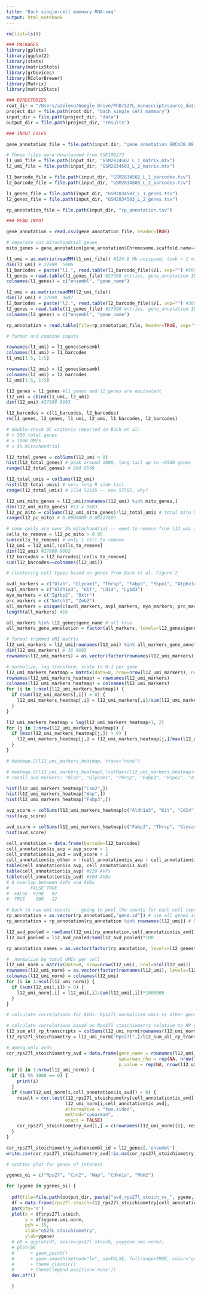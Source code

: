 ```yaml
---
title: "Bach single-cell mammary RNA-seq"
output: html_notebook
---
```


```r
rm(list=ls())

### PACKAGES
library(gplots)
library(ggplot2)
library(stats)
library(matrixStats)
library(grDevices)
library(RColorBrewer)
library(Matrix)
library(matrixStats)

### DIRECTORIES
root_dir = "/Users/adelexu/Google Drive/PhD/S27L_manuscript/source_data/analysis_plotting_code"
project_dir = file.path(root_dir, "bach_single_cell_mammary")
input_dir = file.path(project_dir, "data")
output_dir = file.path(project_dir, "results")

### INPUT FILES

gene_annotation_file = file.path(input_dir, "gene_annotation_GRCm38.88.csv")

# These files were downloaded from GSE106273
l1_umi_file = file.path(input_dir, "GSM2834502_L_1_matrix.mtx")
l2_umi_file = file.path(input_dir, "GSM2834503_L_2_matrix.mtx")

l1_barcode_file = file.path(input_dir, "GSM2834502_L_1_barcodes.tsv")
l2_barcode_file = file.path(input_dir, "GSM2834503_L_2_barcodes.tsv")

l1_genes_file = file.path(input_dir, "GSM2834502_L_1_genes.tsv")
l2_genes_file = file.path(input_dir, "GSM2834503_L_2_genes.tsv")

rp_annotation_file = file.path(input_dir, "rp_annotation.tsv")

```

```r
### READ INPUT

gene_annotation = read.csv(gene_annotation_file, header=TRUE)

# separate out mitochondrial genes
mito_genes = gene_annotation[gene_annotation$Chromosome.scaffold.name=="MT","Gene.stable.ID"] #37 genes, consistent w/ expectations -- but 2 are rRNAs and 22 are tRNAs, so only expect 13 mRNAs

l1_umi = as.matrix(readMM(l1_umi_file)) #124.8 Mb unzipped, took < 1 min to read. returns Large dgTMatrix, 152.7 Mb --> if coerced to regular matrix by as.matrix, 1.2 Gb
dim(l1_umi) # 27998  5906
l1_barcodes = paste("l1.", read.table(l1_barcode_file)$V1, sep="") #5906 entries
l1_genes = read.table(l1_genes_file) #27998 entries, gene_annotation IDs & gene names
colnames(l1_genes) = c("ensembl", "gene_name")

l2_umi = as.matrix(readMM(l2_umi_file))
dim(l2_umi) # 27998  3697
l2_barcodes = paste("l2.", read.table(l2_barcode_file)$V1, sep="") #3697 entries
l2_genes = read.table(l1_genes_file) #27998 entries, gene_annotation IDs & gene names
colnames(l2_genes) = c("ensembl", "gene_name")

rp_annotation = read.table(file=rp_annotation_file, header=TRUE, sep='\t')
```

```r
# format and combine inputs

rownames(l1_umi) = l1_genes$ensembl
colnames(l1_umi) = l1_barcodes
l1_umi[1:5, 1:5]

rownames(l2_umi) = l2_genes$ensembl
colnames(l2_umi) = l2_barcodes
l2_umi[1:5, 1:5]

l12_genes = l1_genes #l1_genes and l2_genes are equivalent
l12_umi = cbind(l1_umi, l2_umi)
dim(l12_umi) #27998 9603

l12_barcodes = c(l1_barcodes, l2_barcodes)
rm(l1_genes, l2_genes, l1_umi, l2_umi, l1_barcodes, l2_barcodes)
```

```r
# double-check QC criteria reported in Bach et al:
# > 500 total genes
# > 1000 UMIs
# < 5% mitochondrial 

l12_total_genes = colSums(l12_umi > 0)
hist(l12_total_genes) # peak around 1000, long tail up to ~6500 genes
range(l12_total_genes) # 604 6549

l12_total_umis = colSums(l12_umi)
hist(l12_total_umis) # very long R side tail
range(l12_total_umis) # 1724 52835 -- now 57585, why?

l12_umi_mito_genes = l12_umi[rownames(l12_umi) %in% mito_genes,]
dim(l12_umi_mito_genes) #13 x 9603
l12_pc_mito = colSums(l12_umi_mito_genes)/l12_total_umis # total mito UMIs / total UMIs
range(l12_pc_mito) # 0.0000000 0.08217405

# some cells are over 5% mitochondrial -- need to remove from l12_umi and barcodes
cells_to_remove = l12_pc_mito > 0.05
sum(cells_to_remove) # only 1 cell to remove
l12_umi = l12_umi[,!cells_to_remove]
dim(l12_umi) #27998 9602
l12_barcodes = l12_barcodes[!cells_to_remove]
sum(l12_barcodes==colnames(l12_umi))
```

```r
# clustering cell types based on genes from Bach et al. Figure 2

avdl_markers = c("Olah", "Glycam1", "Thrsp", "Fabp3", "Rspo1", "Atp6v1c2", "Csn2", "Wap")
avpl_markers = c("Aldh1a3", "Kit", "Cd14", "Lypd3")
myo_markers = c("Igfbp2", "Oxtr")
prc_markers = c("Notch3", "Zeb2")
all_markers = unique(c(avdl_markers, avpl_markers, myo_markers, prc_markers))
length(all_markers) #16

all_markers %in% l12_genes$gene_name # all true
all_markers_gene_annotation = factor(all_markers, levels=l12_genes$gene_name, labels=l12_genes$ensembl) # checked that the right gene_annotation IDs were paired up w/ the marker genes

# format trimmed UMI matrix
l12_umi_markers = l12_umi[rownames(l12_umi) %in% all_markers_gene_annotation,]
dim(l12_umi_markers) # 16 9602
rownames(l12_umi_markers) = as.vector(factor(rownames(l12_umi_markers), levels=l12_genes$ensembl, labels=l12_genes$gene_name))

# normalize, log transform, scale to 0-1 per gene
l12_umi_markers_heatmap = matrix(data=0, nrow=nrow(l12_umi_markers), ncol=ncol(l12_umi_markers))
rownames(l12_umi_markers_heatmap) = rownames(l12_umi_markers)
colnames(l12_umi_markers_heatmap) = colnames(l12_umi_markers)
for (i in 1:ncol(l12_umi_markers_heatmap)) {
  if (sum(l12_umi_markers[,i]) > 0) {
    l12_umi_markers_heatmap[,i] = l12_umi_markers[,i]/sum(l12_umi_markers[,i])*1000000
  }
}

l12_umi_markers_heatmap = log(l12_umi_markers_heatmap+1, 2)
for (j in 1:nrow(l12_umi_markers_heatmap)) {
  if (max(l12_umi_markers_heatmap[j,]) > 0) {
    l12_umi_markers_heatmap[j,] = l12_umi_markers_heatmap[j,]/max(l12_umi_markers_heatmap[j,])
  }
}

# heatmap.2(l12_umi_markers_heatmap, trace="none")

# heatmap.2(l12_umi_markers_heatmap[,!colMaxs(l12_umi_markers_heatmap)==0], distfun=function(x) as.dist(1-cor(t(x), method="spearman")), trace="none") # have to remove the cells that don't express any of the marker genes
# recall avd markers: "Olah", "Glycam1", "Thrsp", "Fabp3", "Rspo1", "Atp6v1c2", "Csn2", "Wap"

hist(l12_umi_markers_heatmap["Csn2",])
hist(l12_umi_markers_heatmap["Wap",])
hist(l12_umi_markers_heatmap["Fabp3",])

avp_score = colSums(l12_umi_markers_heatmap[c("Aldh1a3", "Kit", "Cd14"),])
hist(avp_score)

avd_score = colSums(l12_umi_markers_heatmap[c("Fabp3", "Thrsp", "Glycam1", "Olah"),])
hist(avd_score)

cell_annotation = data.frame(barcode=l12_barcodes)
cell_annotation$is_avp = avp_score > 1
cell_annotation$is_avd = avd_score > 2
cell_annotation$is_other = !(cell_annotation$is_avp | cell_annotation$is_avd) #9290
table(cell_annotation$is_avp, cell_annotation$is_avd)
table(cell_annotation$is_avp) #220 AVPs
table(cell_annotation$is_avd) #104 AVDs
# 6 overlap between AVPs and AVDs 
#        FALSE TRUE
#  FALSE  9290   92
#  TRUE    208   12
```

```r
# back to raw umi counts -- going to pool the counts for each cell type, then normalize per RP reads
rp_annotation = as.vector(rp_annotation[,"gene.id"]) # use all genes in rp_annotation
rp_annotation = rp_annotation[rp_annotation %in% rownames(l12_umi)] # Rps4y2 wasn't in the dataset

l12_avd_pooled = rowSums(l12_umi[rp_annotation,cell_annotation$is_avd])
l12_avd_pooled = l12_avd_pooled/sum(l12_avd_pooled)*100

rp_annotation_names = as.vector(factor(rp_annotation, levels=l12_genes$ensembl, labels=l12_genes$gene_name))

```

```r
#  normalize by total UMIs per cell
l12_umi_norm = matrix(data=0, nrow=nrow(l12_umi), ncol=ncol(l12_umi))
rownames(l12_umi_norm) = as.vector(factor(rownames(l12_umi), levels=l12_genes$ensembl, labels=l12_genes$gene_name))
colnames(l12_umi_norm) = colnames(l12_umi)
for (i in 1:ncol(l12_umi_norm)) {
  if (sum(l12_umi[,i]) > 0) {
    l12_umi_norm[,i] = l12_umi[,i]/sum(l12_umi[,i])*1000000
  }
}
```


```r
# calculate correlations for AVDs: Rps27l normalized umis vs other genes' umis

# calculate correlations based on Rps27l stoichiometry relative to RP genes, rather than normalized UMIs. OK to use l12_umi_norm for this, since the normalizing denominator cancels out anyway. For the other genes, still using normalized UMIs. Also not limiting to AVPs for now
l12_sum_all_rp_transcripts = colSums(l12_umi_norm[rownames(l12_umi_norm) %in% rp_annotation_names,])
l12_rps27l_stoichiometry = l12_umi_norm["Rps27l",]/l12_sum_all_rp_transcripts * 100 #normalized UMI for Rps27l divided by normalized UMI for all active genes

# among only avds
cor_rps27l_stoichiometry_avd = data.frame(gene_name = rownames(l12_umi_norm),
                                          spearman_rho = rep(NA, nrow(l12_umi_norm)),
                                          p_value = rep(NA, nrow(l12_umi_norm)))
for (i in 1:nrow(l12_umi_norm)) {
  if (i %% 1000 == 0) {
    print(i)
  }
  if (sum(l12_umi_norm[i,cell_annotation$is_avd]) > 0) {
    result = cor.test(l12_rps27l_stoichiometry[cell_annotation$is_avd], 
                      l12_umi_norm[i,cell_annotation$is_avd], 
                      alternative = "two.sided", 
                      method="spearman", 
                      exact = FALSE)
    cor_rps27l_stoichiometry_avd[i,] = c(rownames(l12_umi_norm)[i], result$estimate, result$p.value)
  }
}

```

```r
cor_rps27l_stoichiometry_avd$ensembl_id = l12_genes[,'ensembl']
write.csv(cor_rps27l_stoichiometry_avd[!is.na(cor_rps27l_stoichiometry_avd$spearman_rho),], file = file.path(output_dir, "S27L_stoich_correlations_to_norm_umi_spearman.csv"), quote=FALSE)
```

```r
# scatter plot for genes of interest

ygenes_oi = c("Rps27", "Csn2", "Wap", "Cdkn1a", "Mdm2")

for (ygene in ygenes_oi) {
  
  pdf(file=file.path(output_dir, paste("avd_rps27l_stoich_vs_", ygene, "_norm_umi_spearman", ".pdf", sep="")), width=4, height=4)
  df = data.frame(rps27l.stoich=l12_rps27l_stoichiometry[cell_annotation$is_avd], ygene.umi.norm=l12_umi_norm[ygene, cell_annotation$is_avd])
  par(pty='s')
  plot(x = df$rps27l.stoich,
       y = df$ygene.umi.norm,
       pch = 19,
       xlab="eS27L stoichiometry",
       ylab=ygene)
  # p0 = ggplot(df, aes(x=rps27l.stoich, y=ygene.umi.norm))
  # plot(p0 
  #      + geom_point() 
  #      + geom_smooth(method="lm", se=FALSE, fullrange=TRUE, color="gray50")
  #      + theme_classic()
  #      + theme(legend.position='none'))
  dev.off()

  }
```

